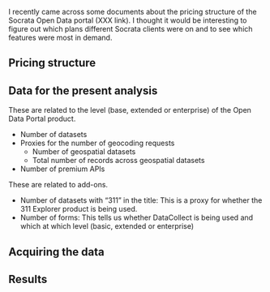 I recently came across some documents about the pricing structure
of the Socrata Open Data portal (XXX link).
I thought it would be interesting to figure out which plans different
Socrata clients were on and to see which features were most in demand.

## Pricing structure



## Data for the present analysis

These are related to the level (base, extended or enterprise)
of the Open Data Portal product.

* Number of datasets 
* Proxies for the number of geocoding requests
  * Number of geospatial datasets
  * Total number of records across geospatial datasets
* Number of premium APIs

These are related to add-ons.

* Number of datasets with "311" in the title: This is a proxy for whether the 311 Explorer product is being used.
* Number of forms: This tells us whether DataCollect is being used and which at which level (basic, extended or enterprise)

## Acquiring the data


## Results


